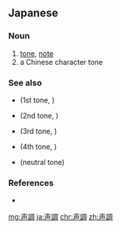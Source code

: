{{also|声调|聲調}}
==Japanese==
{{ja-kanjitab|せい|ちょう|yomi=on}}

===Noun===
{{ja-noun|せいちょう}}

# [[tone]], [[note]]
# a Chinese character tone

===See also===
* {{l|ja|陰平声}} (1st tone, {{IPAchar|/˥˥/|lang=ja}})
* {{l|ja|陽平声}} (2nd tone, {{IPAchar|/˧˥/|lang=ja}})
* {{l|ja|上声}} (3rd tone, {{IPAchar|/˨˩˦/|lang=ja}})
* {{l|ja|去声}} (4th tone, {{IPAchar|/˥˩/|lang=ja}})
* {{l|ja|軽声}} (neutral tone)

===References===
* {{R:Shogakukan}}

[[mg:声調]]
[[ja:声調]]
[[chr:声調]]
[[zh:声調]]